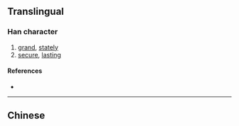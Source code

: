{{character info/new}}
{{also|巋}}
==Translingual==

===Han character===
{{Han char|rn=46|rad=山|as=05|sn=8|four=|canj=ULLS|ids=⿱山归}}

# [[grand]], [[stately]]
# [[secure]], [[lasting]]

====References====
* {{Han ref|kx=0310.071|hdz=10766.110|uh=5CBF|ud=23743}}

----

==Chinese==
{{zh-see|巋}}
